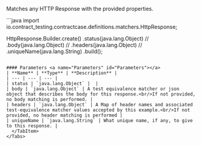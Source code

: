 
Matches any HTTP Response with the provided properties.

<Tabs groupId="language">
  <TabItem value="java" label="Java">
```java
import io.contract_testing.contractcase.definitions.matchers.HttpResponse;

HttpResponse.Builder.create()
    .status(java.lang.Object)
//  .body(java.lang.Object)
//  .headers(java.lang.Object)
//  .uniqueName(java.lang.String)
    .build();
```

#### Parameters <a name="Parameters" id="Parameters"></a>
| **Name** | **Type** | **Description** |
| --- | --- | --- |
| status | `java.lang.Object` |  |
| body | `java.lang.Object` | A test equivalence matcher or json object that describes the body for this response.<br/>If not provided, no body matching is performed. |
| headers | `java.lang.Object` | A Map of header names and associated test-equivalence matcher values accepted by this example.<br/>If not provided, no header matching is performed |
| uniqueName | `java.lang.String` | What unique name, if any, to give to this response. |
  </TabItem>
</Tabs>

